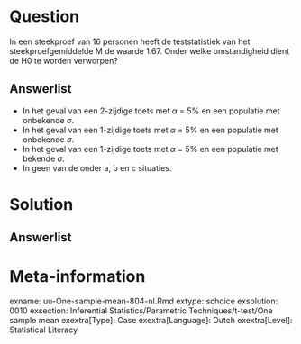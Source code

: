 
Question
========
  
In een steekproef van 16 personen heeft de teststatistiek van het steekproefgemiddelde M de waarde 1.67. Onder welke omstandigheid dient de H0 te worden verworpen? 
  
Answerlist
----------
* In het geval van een 2-zijdige toets met $\alpha$ = 5% en een populatie met onbekende $\sigma$. 
* In het geval van een 1-zijdige toets met $\alpha$ = 5% en een populatie met onbekende $\sigma$.
* In het geval van een 1-zijdige toets met $\alpha$ = 5% en een populatie met bekende $\sigma$.  
* In geen van de onder a, b en c situaties.


Solution
========
  


Answerlist
----------



Meta-information
================
exname: uu-One-sample-mean-804-nl.Rmd
extype: schoice
exsolution: 0010
exsection: Inferential Statistics/Parametric Techniques/t-test/One sample mean
exextra[Type]: Case
exextra[Language]: Dutch
exextra[Level]: Statistical Literacy
